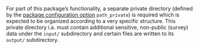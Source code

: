 For part of this package's functionality, a separate private directory (defined by the [package configuration
option](https://fokus.rpkg.dev/reference/pkg_config.html) `path_private`) is required which is expected to be organized according to a very specific structure.
This private directory i.a. must contain additional sensitive, non-public (survey) data under the `input/` subdirectory and certain files are written to its
`output/` subdirectory.
